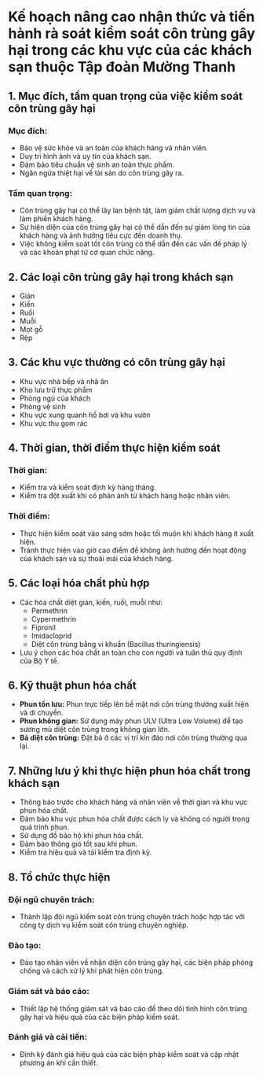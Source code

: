 # Kế hoạch nâng cao nhận thức và tiến hành rà soát kiểm soát côn trùng gây hại trong các khu vực của các khách sạn thuộc Tập đoàn Mường Thanh

## 1. Mục đích, tầm quan trọng của việc kiểm soát côn trùng gây hại
### Mục đích:
- Bảo vệ sức khỏe và an toàn của khách hàng và nhân viên.
- Duy trì hình ảnh và uy tín của khách sạn.
- Đảm bảo tiêu chuẩn vệ sinh an toàn thực phẩm.
- Ngăn ngừa thiệt hại về tài sản do côn trùng gây ra.

### Tầm quan trọng:
- Côn trùng gây hại có thể lây lan bệnh tật, làm giảm chất lượng dịch vụ và làm phiền khách hàng.
- Sự hiện diện của côn trùng gây hại có thể dẫn đến sự giảm lòng tin của khách hàng và ảnh hưởng tiêu cực đến doanh thu.
- Việc không kiểm soát tốt côn trùng có thể dẫn đến các vấn đề pháp lý và các khoản phạt từ cơ quan chức năng.

## 2. Các loại côn trùng gây hại trong khách sạn
- Gián
- Kiến
- Ruồi
- Muỗi
- Mọt gỗ
- Rệp

## 3. Các khu vực thường có côn trùng gây hại
- Khu vực nhà bếp và nhà ăn
- Kho lưu trữ thực phẩm
- Phòng ngủ của khách
- Phòng vệ sinh
- Khu vực xung quanh hồ bơi và khu vườn
- Khu vực thu gom rác

## 4. Thời gian, thời điểm thực hiện kiểm soát
### Thời gian:
- Kiểm tra và kiểm soát định kỳ hàng tháng.
- Kiểm tra đột xuất khi có phản ánh từ khách hàng hoặc nhân viên.

### Thời điểm:
- Thực hiện kiểm soát vào sáng sớm hoặc tối muộn khi khách hàng ít xuất hiện.
- Tránh thực hiện vào giờ cao điểm để không ảnh hưởng đến hoạt động của khách sạn và sự thoải mái của khách hàng.

## 5. Các loại hóa chất phù hợp
- Các hóa chất diệt gián, kiến, ruồi, muỗi như:
  - Permethrin
  - Cypermethrin
  - Fipronil
  - Imidacloprid
  - Diệt côn trùng bằng vi khuẩn (Bacillus thuringiensis)
  
- Lưu ý chọn các hóa chất an toàn cho con người và tuân thủ quy định của Bộ Y tế.

## 6. Kỹ thuật phun hóa chất
- **Phun tồn lưu:** Phun trực tiếp lên bề mặt nơi côn trùng thường xuất hiện và di chuyển.
- **Phun không gian:** Sử dụng máy phun ULV (Ultra Low Volume) để tạo sương mù diệt côn trùng trong không gian lớn.
- **Bả diệt côn trùng:** Đặt bả ở các vị trí kín đáo nơi côn trùng thường qua lại.

## 7. Những lưu ý khi thực hiện phun hóa chất trong khách sạn
- Thông báo trước cho khách hàng và nhân viên về thời gian và khu vực phun hóa chất.
- Đảm bảo khu vực phun hóa chất được cách ly và không có người trong quá trình phun.
- Sử dụng đồ bảo hộ khi phun hóa chất.
- Đảm bảo thông gió tốt sau khi phun.
- Kiểm tra hiệu quả và tái kiểm tra định kỳ.

## 8. Tổ chức thực hiện
### Đội ngũ chuyên trách:
- Thành lập đội ngũ kiểm soát côn trùng chuyên trách hoặc hợp tác với công ty dịch vụ kiểm soát côn trùng chuyên nghiệp.

### Đào tạo:
- Đào tạo nhân viên về nhận diện côn trùng gây hại, các biện pháp phòng chống và cách xử lý khi phát hiện côn trùng.

### Giám sát và báo cáo:
- Thiết lập hệ thống giám sát và báo cáo để theo dõi tình hình côn trùng gây hại và hiệu quả của các biện pháp kiểm soát.

### Đánh giá và cải tiến:
- Định kỳ đánh giá hiệu quả của các biện pháp kiểm soát và cập nhật phương án khi cần thiết.
